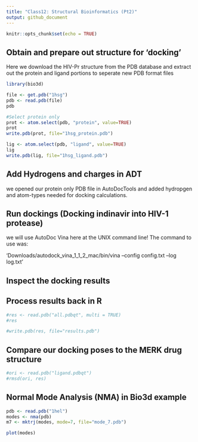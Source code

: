 ```yaml
---
title: "Class12: Structural Bioinformatics (Pt2)"
output: github_document
---
```


```r
knitr::opts_chunk$set(echo = TRUE)
```

## Obtain and prepare out structure for 'docking'

Here we download the HIV-Pr structure from the PDB database and extract out the protein and ligand portions to seperate new PDB format files 

```r
library(bio3d)

file <- get.pdb("1hsg")
pdb <- read.pdb(file)
pdb
```

```r
#Select protein only 
prot <- atom.select(pdb, "protein", value=TRUE)
prot
write.pdb(prot, file="1hsg_protein.pdb")
```

```r
lig <- atom.select(pdb, "ligand", value=TRUE)
lig
write.pdb(lig, file="1hsg_ligand.pdb")
```

## Add Hydrogens and charges in ADT

we opened our protein only PDB file in AutoDocTools and added hydropgen and atom-types needed for docking calculations.

## Run dockings (Docking indinavir into HIV-1 protease)

we will use AutoDoc Vina here at the UNIX command line! 
The command to use was:

'Downloads/autodock_vina_1_1_2_mac/bin/vina --config config.txt --log log.txt'

## Inspect the docking results 

## Process results back in R 

```r
#res <- read.pdb("all.pdbqt", multi = TRUE)
#res
```

```r
#write.pdb(res, file="results.pdb")
```

## Compare our docking poses to the MERK drug structure 

```r
#ori <- read.pdb("ligand.pdbqt")
#rmsd(ori, res)
```

## Normal Mode Analysis (NMA) in Bio3d example 

```r
pdb <- read.pdb("1hel")
modes <- nma(pdb)
m7 <- mktrj(modes, mode=7, file="mode_7.pdb")
```

```r
plot(modes)
```

